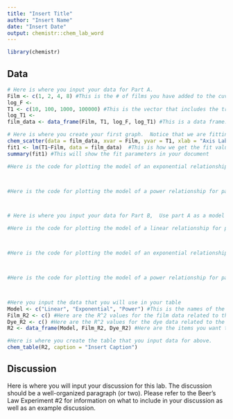 ```yaml
---
title: "Insert Title"
author: "Insert Name"
date: "Insert Date"
output: chemistr::chem_lab_word
---
```


```r
library(chemistr)
```        


## Data

 
```r
# Here is where you input your data for Part A.  
Film <- c(1, 2, 4, 8) #This is the # of films you have added to the cuvette
log_F <-
T1 <- c(10, 100, 1000, 100000) #This is the vector that includes the transmittance value you collected for each of the films added.
log_T1 <-
film_data <- data_frame(Film, T1, log_F, log_T1) #This is a data frame.  This links all your variables into a single table.
```


```r
# Here is where you create your first graph.  Notice that we are fitting the data to the line Y=mX+b.  Determine whether this data fits well to this line and comment on this in the caption.  In order to get the slope of your fit line, run this chunk.  The value given in the console from `summary()` on the fitted model gives the slope and intercept of the best fit line (m and b in the equation above) as well as the R-squared value. If this is a good model, include this slope in the graph caption. 
chem_scatter(data = film_data, xvar = Film, yvar = T1, xlab = "Axis Label", ylab = "Axis Label") #This is the info for making the graph.  If you are making a new graph, the variables will need to reflect this.
fit1 <- lm(T1~Film, data = film_data)  #This is how we get the fit values out.  If you change the variables you're graphing, the same will need to be done here.
summary(fit1) #This will show the fit parameters in your document
```


```r
#Here is the code for plotting the model of an exponential relationship for part A, log(Y) vs X.  




```

```r
#Here is the code for plotting the model of a power relationship for part A, log(x) vs log(Y).  




```

```r
# Here is where you input your data for Part B,  Use part A as a model for this.

```

```r
#Here is the code for plotting the model of a linear relationship for part B, X vs Y.  




```

```r
#Here is the code for plotting the model of an exponential relationship for part B, log(Y) vs X.  




```

```r
#Here is the code for plotting the model of a power relationship for part B, log(X) vs log(Y).  




```

```r
#Here you input the data that you will use in your table
Model <- c("Linear", "Exponential", "Power") #This is the names of the different models
Film_R2 <- c() #Here are the R^2 values for the film data related to the above models
Dye_R2 <- c() #Here are the R^2 values for the dye data related to the above models
R2 <- data_frame(Model, Film_R2, Dye_R2) #Here are the items you want to include in Table 1
```


```r
#Here is where you create the table that you input data for above.   
chem_table(R2, caption = "Insert Caption")
```

## Discussion

Here is where you will input your discussion for this lab. The discussion should be a well-organized paragraph (or two).  Please refer to the Beer's Law Experiment #2 for information on what to include in your discussion as well as an example discussion.

